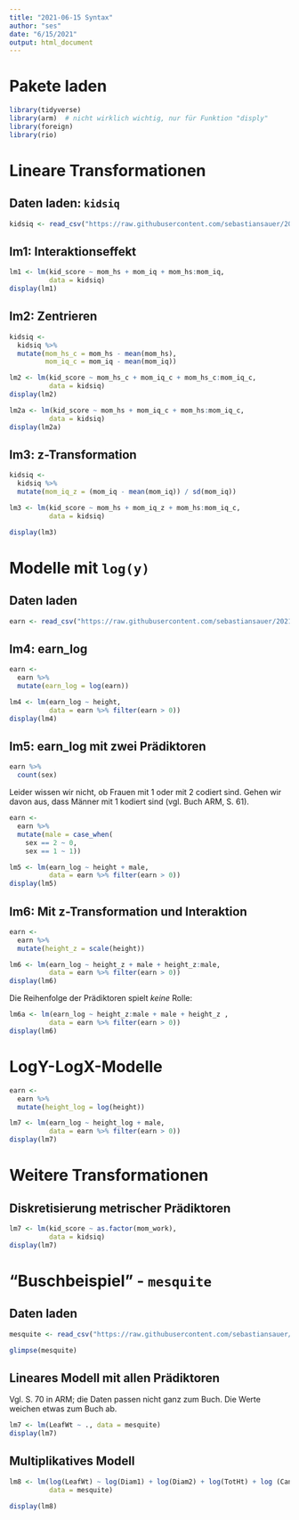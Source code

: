 ```yaml
---
title: "2021-06-15 Syntax"
author: "ses"
date: "6/15/2021"
output: html_document
---
```


# Pakete laden

```r
library(tidyverse)
library(arm)  # nicht wirklich wichtig, nur für Funktion "disply"
library(foreign)
library(rio)
```


# Lineare Transformationen

## Daten laden: `kidsiq`


```r
kidsiq <- read_csv("https://raw.githubusercontent.com/sebastiansauer/2021-sose/master/data/ARM/kidsiq.csv")
```

## lm1: Interaktionseffekt

```r
lm1 <- lm(kid_score ~ mom_hs + mom_iq + mom_hs:mom_iq,
          data = kidsiq)
display(lm1)
```



## lm2: Zentrieren 

```r
kidsiq <-
  kidsiq %>% 
  mutate(mom_hs_c = mom_hs - mean(mom_hs),
         mom_iq_c = mom_iq - mean(mom_iq))
```



```r
lm2 <- lm(kid_score ~ mom_hs_c + mom_iq_c + mom_hs_c:mom_iq_c,
          data = kidsiq)
display(lm2)
```


```r
lm2a <- lm(kid_score ~ mom_hs + mom_iq_c + mom_hs:mom_iq_c,
          data = kidsiq)
display(lm2a)
```



## lm3: z-Transformation


```r
kidsiq <-
  kidsiq %>% 
  mutate(mom_iq_z = (mom_iq - mean(mom_iq)) / sd(mom_iq))
```


```r
lm3 <- lm(kid_score ~ mom_hs + mom_iq_z + mom_hs:mom_iq_c, 
          data = kidsiq)

display(lm3)
```


# Modelle mit `log(y)`


## Daten laden

```r
earn <- read_csv("https://raw.githubusercontent.com/sebastiansauer/2021-sose/master/data/ARM/heights.csv")
```


## lm4: earn_log


```r
earn <-
  earn %>% 
  mutate(earn_log = log(earn))
```


```r
lm4 <- lm(earn_log ~ height, 
          data = earn %>% filter(earn > 0))
display(lm4)
```


## lm5: earn_log mit zwei Prädiktoren

```r
earn %>% 
  count(sex)
```

Leider wissen wir nicht, ob Frauen mit 1 oder mit 2 codiert sind. Gehen wir davon aus, dass Männer mit 1 kodiert sind (vgl. Buch ARM, S. 61).

```r
earn <-
  earn %>% 
  mutate(male = case_when(
    sex == 2 ~ 0,
    sex == 1 ~ 1))
```



```r
lm5 <- lm(earn_log ~ height + male,
          data = earn %>% filter(earn > 0))
display(lm5)
```


## lm6: Mit z-Transformation und Interaktion

```r
earn <-
  earn %>% 
  mutate(height_z = scale(height))
```


```r
lm6 <- lm(earn_log ~ height_z + male + height_z:male,
          data = earn %>% filter(earn > 0))
display(lm6)
```

Die Reihenfolge der Prädiktoren spielt *keine* Rolle:

```r
lm6a <- lm(earn_log ~ height_z:male + male + height_z ,
          data = earn %>% filter(earn > 0))
display(lm6)
```


# LogY-LogX-Modelle

```r
earn <-
  earn %>% 
  mutate(height_log = log(height))
```


```r
lm7 <- lm(earn_log ~ height_log + male,
          data = earn %>% filter(earn > 0))
display(lm7)
```



# Weitere Transformationen

## Diskretisierung metrischer Prädiktoren

```r
lm7 <- lm(kid_score ~ as.factor(mom_work),
          data = kidsiq)
display(lm7)
```


# "Buschbeispiel" - `mesquite`

## Daten laden

```r
mesquite <- read_csv("https://raw.githubusercontent.com/sebastiansauer/2021-sose/master/data/ARM/mesquite.csv")
```

```r
glimpse(mesquite)
```

## Lineares Modell mit allen Prädiktoren

Vgl. S. 70 in ARM; die Daten passen nicht ganz zum Buch. Die Werte weichen etwas zum Buch ab.

```r
lm7 <- lm(LeafWt ~ ., data = mesquite)
display(lm7)
```


## Multiplikatives Modell

```r
lm8 <- lm(log(LeafWt) ~ log(Diam1) + log(Diam2) + log(TotHt) + log (CanHt) + log(Dens) + Group,
          data = mesquite)

display(lm8)
```


